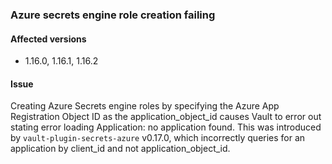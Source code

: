 ### Azure secrets engine role creation failing 

#### Affected versions

- 1.16.0, 1.16.1, 1.16.2

#### Issue

Creating Azure Secrets engine roles by specifying the Azure App Registration 
Object ID as the application_object_id causes Vault to error out stating error 
loading Application: no application found. This was introduced by 
`vault-plugin-secrets-azure` v0.17.0, which incorrectly queries for an application
by client_id and not application_object_id. 
